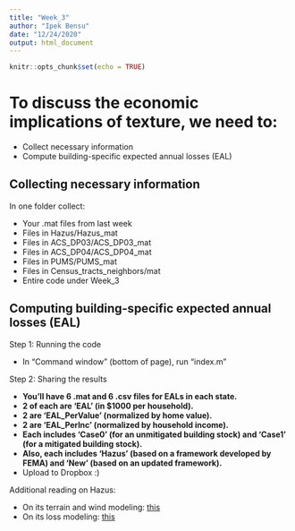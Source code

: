 ```yaml
---
title: "Week_3"
author: "Ipek Bensu"
date: "12/24/2020"
output: html_document
---
```


```r
knitr::opts_chunk$set(echo = TRUE)
```

# To discuss the economic implications of texture, we need to:  

- Collect necessary information  
- Compute building-specific expected annual losses (EAL)  

## Collecting necessary information  

In one folder collect:  

- Your .mat files from last week  
- Files in Hazus/Hazus_mat  
- Files in ACS_DP03/ACS_DP03_mat  
- Files in ACS_DP04/ACS_DP04_mat  
- Files in PUMS/PUMS_mat  
- Files in Census_tracts_neighbors/mat  
- Entire code under Week_3  

## Computing building-specific expected annual losses (EAL)  

Step 1: Running the code  

- In "Command window" (bottom of page), run "index.m"  

Step 2: Sharing the results  

- **You'll have 6 .mat and 6 .csv files for EALs in each state.**  
- **2 of each are 'EAL' (in $1000 per household).**  
- **2 are 'EAL_PerValue' (normalized by home value).**  
- **2 are 'EAL_PerInc' (normalized by household income).**  
- **Each includes 'Case0' (for an unmitigated building stock) and 'Case1' (for a mitigated building stock).**  
- **Also, each includes 'Hazus' (based on a framework developed by FEMA) and 'New' (based on an updated framework).**  
- Upload to Dropbox :)  

Additional reading on Hazus:  

- On its terrain and wind modeling: [this](https://ascelibrary.org/doi/full/10.1061/%28ASCE%291527-6988%282006%297%3A2%2882%29)  
- On its loss modeling: [this](https://ascelibrary.org/doi/full/10.1061/%28ASCE%291527-6988%282006%297%3A2%2894%29)  
